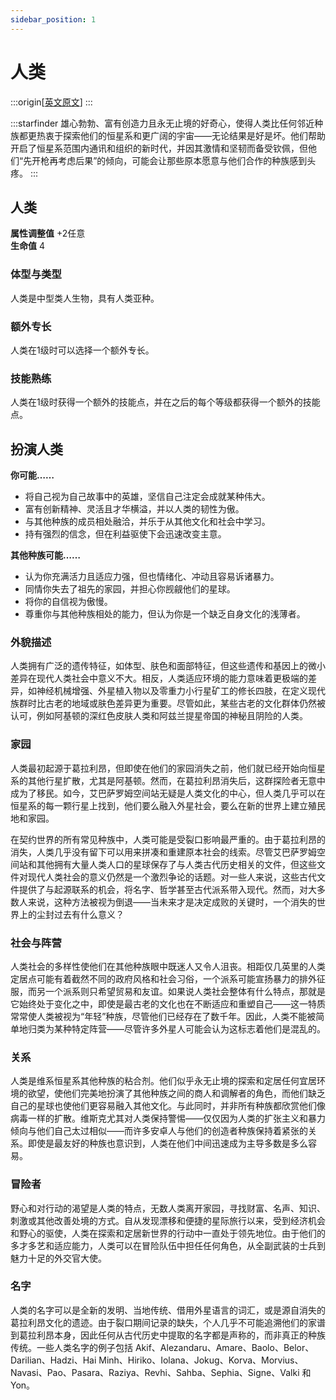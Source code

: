 ```yaml
---
sidebar_position: 1
---
```


# 人类

:::origin[[英文原文](https://www.aonsrd.com/Races.aspx?ItemName=Human)]
:::

:::starfinder
雄心勃勃、富有创造力且永无止境的好奇心，使得人类比任何邻近种族都更热衷于探索他们的恒星系和更广阔的宇宙——无论结果是好是坏。他们帮助开启了恒星系范围内通讯和组织的新时代，并因其激情和坚韧而备受钦佩，但他们“先开枪再考虑后果”的倾向，可能会让那些原本愿意与他们合作的种族感到头疼。
:::

## 人类

**属性调整值** +2任意  
**生命值** 4

### 体型与类型

人类是中型类人生物，具有人类亚种。

### 额外专长

人类在1级时可以选择一个额外专长。

### 技能熟练

人类在1级时获得一个额外的技能点，并在之后的每个等级都获得一个额外的技能点。

## 扮演人类

**你可能……**
- 将自己视为自己故事中的英雄，坚信自己注定会成就某种伟大。
- 富有创新精神、灵活且才华横溢，并以人类的韧性为傲。
- 与其他种族的成员相处融洽，并乐于从其他文化和社会中学习。
- 持有强烈的信念，但在利益驱使下会迅速改变主意。

**其他种族可能……**
- 认为你充满活力且适应力强，但也情绪化、冲动且容易诉诸暴力。
- 同情你失去了祖先的家园，并担心你觊觎他们的星球。
- 将你的自信视为傲慢。
- 尊重你与其他种族相处的能力，但认为你是一个缺乏自身文化的浅薄者。

### 外貌描述

人类拥有广泛的遗传特征，如体型、肤色和面部特征，但这些遗传和基因上的微小差异在现代人类社会中意义不大。相反，人类适应环境的能力意味着更极端的差异，如神经机械增强、外星植入物以及零重力小行星矿工的修长四肢，在定义现代族群时比古老的地域或肤色差异更为重要。尽管如此，某些古老的文化群体仍然被认可，例如阿基顿的深红色皮肤人类和阿兹兰提星帝国的神秘且阴险的人类。

### 家园

人类最初起源于葛拉利昂，但即使在他们的家园消失之前，他们就已经开始向恒星系的其他行星扩散，尤其是阿基顿。然而，在葛拉利昂消失后，这群探险者无意中成为了移民。如今，艾巴萨罗姆空间站无疑是人类文化的中心，但人类几乎可以在恒星系的每一颗行星上找到，他们要么融入外星社会，要么在新的世界上建立殖民地和家园。

在契约世界的所有常见种族中，人类可能是受裂口影响最严重的。由于葛拉利昂的消失，人类几乎没有留下可以用来拼凑和重建原本社会的线索。尽管艾巴萨罗姆空间站和其他拥有大量人类人口的星球保存了与人类古代历史相关的文件，但这些文件对现代人类社会的意义仍然是一个激烈争论的话题。对一些人来说，这些古代文件提供了与起源联系的机会，将名字、哲学甚至古代派系带入现代。然而，对大多数人来说，这种方法被视为倒退——当未来才是决定成败的关键时，一个消失的世界上的尘封过去有什么意义？

### 社会与阵营

人类社会的多样性使他们在其他种族眼中既迷人又令人沮丧。相距仅几英里的人类定居点可能有着截然不同的政府风格和社会习俗，一个派系可能宣扬暴力的排外征服，而另一个派系则只希望贸易和友谊。如果说人类社会整体有什么特点，那就是它始终处于变化之中，即使是最古老的文化也在不断适应和重塑自己——这一特质常常使人类被视为“年轻”种族，尽管他们已经存在了数千年。因此，人类不能被简单地归类为某种特定阵营——尽管许多外星人可能会认为这标志着他们是混乱的。

### 关系

人类是维系恒星系其他种族的粘合剂。他们似乎永无止境的探索和定居任何宜居环境的欲望，使他们完美地扮演了其他种族之间的商人和调解者的角色，而他们缺乏自己的星球也使他们更容易融入其他文化。与此同时，并非所有种族都欣赏他们像病毒一样的扩散。维斯克尤其对人类保持警惕——仅仅因为人类的扩张主义和暴力倾向与他们自己太过相似——而许多安卓人与他们的创造者种族保持着紧张的关系。即使是最友好的种族也意识到，人类在他们中间迅速成为主导多数是多么容易。

### 冒险者

野心和对行动的渴望是人类的特点，无数人类离开家园，寻找财富、名声、知识、刺激或其他改善处境的方式。自从发现漂移和便捷的星际旅行以来，受到经济机会和野心的驱使，人类在探索和定居新世界的行动中一直处于领先地位。由于他们的多才多艺和适应能力，人类可以在冒险队伍中担任任何角色，从全副武装的士兵到魅力十足的外交官大使。

### 名字

人类的名字可以是全新的发明、当地传统、借用外星语言的词汇，或是源自消失的葛拉利昂文化的遗迹。由于裂口期间记录的缺失，个人几乎不可能追溯他们的家谱到葛拉利昂本身，因此任何从古代历史中提取的名字都是声称的，而非真正的种族传统。一些人类名字的例子包括 Akif、Alezandaru、Amare、Baolo、Belor、Darilian、Hadzi、Hai Minh、Hiriko、Iolana、Jokug、Korva、Morvius、Navasi、Pao、Pasara、Raziya、Revhi、Sahba、Sephia、Signe、Valki 和 Yon。